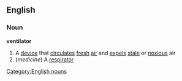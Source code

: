 ==English==
===Noun===
'''ventilator'''
#A [[device]] that [[circulate]]s [[fresh]] [[air]] and [[expel]]s [[stale]] or [[noxious]] air
#(''medicine'') A [[respirator]]
{{wikipediapar|medical ventilator}}
[[Category:English nouns]]
